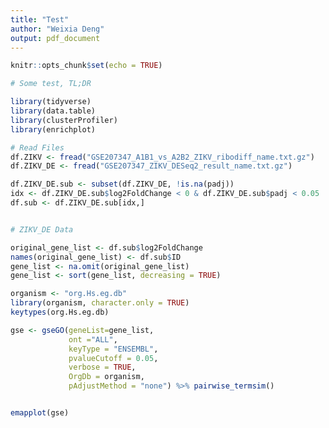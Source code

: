```yaml
---
title: "Test"
author: "Weixia Deng"
output: pdf_document
---
```


```r
knitr::opts_chunk$set(echo = TRUE)
```

```r
# Some test, TL;DR

library(tidyverse)
library(data.table)
library(clusterProfiler)
library(enrichplot)

# Read Files
df.ZIKV <- fread("GSE207347_A1B1_vs_A2B2_ZIKV_ribodiff_name.txt.gz")
df.ZIKV_DE <- fread("GSE207347_ZIKV_DESeq2_result_name.txt.gz")

df.ZIKV_DE.sub <- subset(df.ZIKV_DE, !is.na(padj))
idx <- df.ZIKV_DE.sub$log2FoldChange < 0 & df.ZIKV_DE.sub$padj < 0.05
df.sub <- df.ZIKV_DE.sub[idx,]


# ZIKV_DE Data

original_gene_list <- df.sub$log2FoldChange
names(original_gene_list) <- df.sub$ID
gene_list <- na.omit(original_gene_list)
gene_list <- sort(gene_list, decreasing = TRUE)

organism <- "org.Hs.eg.db"
library(organism, character.only = TRUE)
keytypes(org.Hs.eg.db)

gse <- gseGO(geneList=gene_list, 
             ont ="ALL", 
             keyType = "ENSEMBL",
             pvalueCutoff = 0.05, 
             verbose = TRUE, 
             OrgDb = organism, 
             pAdjustMethod = "none") %>% pairwise_termsim()


emapplot(gse)
```
